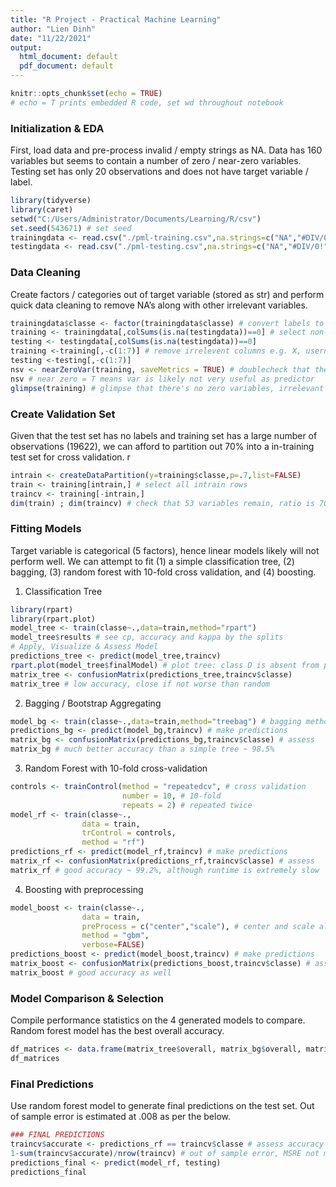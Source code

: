 ---
title: "R Project - Practical Machine Learning"
author: "Lien Dinh"
date: "11/22/2021"
output:
  html_document: default
  pdf_document: default
---

```{r setup, include=FALSE}
knitr::opts_chunk$set(echo = TRUE)
# echo = T prints embedded R code, set wd throughout notebook
```

### Initialization & EDA

First, load data and pre-process invalid / empty strings as NA. Data has 160 variables but seems to contain a number of zero / near-zero variables. Testing set has only 20 observations and does not have target variable / label.

```{r results="markup"}
library(tidyverse)
library(caret)
setwd("C:/Users/Administrator/Documents/Learning/R/csv")
set.seed(543671) # set seed
trainingdata <- read.csv("./pml-training.csv",na.strings=c("NA","#DIV/0!"," ", ""))
testingdata <- read.csv("./pml-testing.csv",na.strings=c("NA","#DIV/0!"," ", ""))
```

### Data Cleaning

Create factors / categories out of target variable (stored as str) and perform quick data cleaning to remove NA's along with other irrelevant variables.

```{r results="markup"}
trainingdata$classe <- factor(trainingdata$classe) # convert labels to factors / categories 
training <- trainingdata[,colSums(is.na(testingdata))==0] # select non-NA variables
testing <- testingdata[,colSums(is.na(testingdata))==0]
training <-training[,-c(1:7)] # remove irrelevent columns e.g. X, username
testing <-testing[,-c(1:7)]
nsv <- nearZeroVar(training, saveMetrics = TRUE) # doublecheck that there is no near-zero variables left
nsv # near zero = T means var is likely not very useful as predictor
glimpse(training) # glimpse that there's no zero variables, irrelevant variables in the 53 that remain
```

### Create Validation Set

Given that the test set has no labels and training set has a large number of observations (19622), we can afford to partition out 70% into a in-training test set for cross validation.
r
```{r results="markup"}
intrain <- createDataPartition(y=training$classe,p=.7,list=FALSE)
train <- training[intrain,] # select all intrain rows
traincv <- training[-intrain,]
dim(train) ; dim(traincv) # check that 53 variables remain, ratio is 70-30 between train/traincv
```

### Fitting Models

Target variable is categorical (5 factors), hence linear models likely will not perform well. We can attempt to fit (1) a simple classification tree, (2) bagging, (3) random forest with 10-fold cross validation, and (4) boosting. 

1. Classification Tree

```{r results="markup"}
library(rpart)
library(rpart.plot)
model_tree <- train(classe~.,data=train,method="rpart")
model_tree$results # see cp, accuracy and kappa by the splits
# Apply, Visualize & Assess Model
predictions_tree <- predict(model_tree,traincv)
rpart.plot(model_tree$finalModel) # plot tree: class D is absent from predictions
matrix_tree <- confusionMatrix(predictions_tree,traincv$classe)
matrix_tree # low accuracy, close if not worse than random
```

2. Bagging / Bootstrap Aggregating

```{r results="markup"}
model_bg <- train(classe~.,data=train,method="treebag") # bagging method inbuilt in R
predictions_bg <- predict(model_bg,traincv) # make predictions
matrix_bg <- confusionMatrix(predictions_bg,traincv$classe) # assess
matrix_bg # much better accuracy than a simple tree ~ 98.5% 
```

3. Random Forest with 10-fold cross-validation

```{r results="markup"}
controls <- trainControl(method = "repeatedcv", # cross validation
                         number = 10, # 10-fold
                         repeats = 2) # repeated twice
model_rf <- train(classe~., 
                data = train,
                trControl = controls,
                method = "rf") 
predictions_rf <- predict(model_rf,traincv) # make predictions
matrix_rf <- confusionMatrix(predictions_rf,traincv$classe) # assess
matrix_rf # good accuracy ~ 99.2%, although runtime is extremely slow
```

4. Boosting with preprocessing

```{r results="markup"}
model_boost <- train(classe~., 
                data = train,
                preProcess = c("center","scale"), # center and scale all variables
                method = "gbm",
                verbose=FALSE) 
predictions_boost <- predict(model_boost,traincv) # make predictions
matrix_boost <- confusionMatrix(predictions_boost,traincv$classe) # assess
matrix_boost # good accuracy as well
```


### Model Comparison & Selection

Compile performance statistics on the 4 generated models to compare. Random forest model has the best overall accuracy. 

```{r results="markup"}
df_matrices <- data.frame(matrix_tree$overall, matrix_bg$overall, matrix_rf$overall, matrix_boost$overall)
df_matrices
```

### Final Predictions

Use random forest model to generate final predictions on the test set. Out of sample error is estimated at .008 as per the below.

```{r results="markup"}
### FINAL PREDICTIONS
traincv$accurate <- predictions_rf == traincv$classe # assess accuracy of prediction
1-sum(traincv$accurate)/nrow(traincv) # out of sample error, MSRE not meaningful for factor prediction
predictions_final <- predict(model_rf, testing)
predictions_final
```


